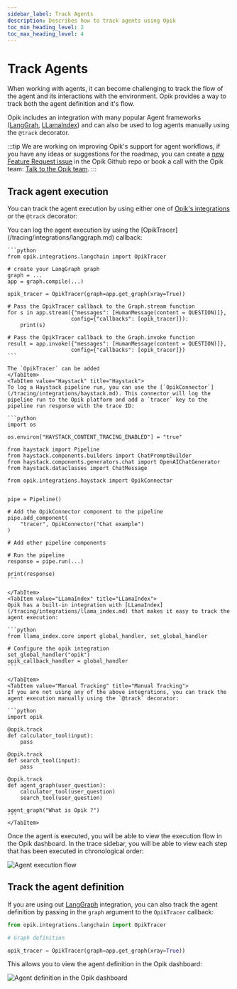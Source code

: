 ```yaml
---
sidebar_label: Track Agents
description: Describes how to track agents using Opik
toc_min_heading_level: 2
toc_max_heading_level: 4
---
```



# Track Agents

When working with agents, it can become challenging to track the flow of the agent and its interactions with the environment.
Opik provides a way to track both the agent definition and it's flow.

Opik includes an integration with many popular Agent frameworks ([LangGrah](/tracing/integrations/langgraph.md), [LLamaIndex](/tracing/integrations/llama_index.md))
and can also be used to log agents manually using the `@track` decorator.

:::tip
We are working on improving Opik's support for agent workflows, if you have any ideas or suggestions for the roadmap, you can create a [new Feature Request issue](https://github.com/comet-ml/opik/issues/new/choose)
in the Opik Github repo or book a call with the Opik team: [Talk to the Opik team](https://calendly.com/jacques-comet/opik-agent-support).
:::

## Track agent execution

You can track the agent execution by using either one of [Opik's integrations](/tracing/integrations/overview.md) or the `@track` decorator:

<Tabs>
    <TabItem value="LangGraph" title="LangGraph">
    You can log the agent execution by using the [OpikTracer](/tracing/integrations/langgraph.md) callback:

    ```python
    from opik.integrations.langchain import OpikTracer

    # create your LangGraph graph
    graph = ...
    app = graph.compile(...)

    opik_tracer = OpikTracer(graph=app.get_graph(xray=True))

    # Pass the OpikTracer callback to the Graph.stream function
    for s in app.stream({"messages": [HumanMessage(content = QUESTION)]},
                        config={"callbacks": [opik_tracer]}):
        print(s)

    # Pass the OpikTracer callback to the Graph.invoke function
    result = app.invoke({"messages": [HumanMessage(content = QUESTION)]},
                        config={"callbacks": [opik_tracer]})
    ```

    The `OpikTracer` can be added
    </TabItem>
    <TabItem value="Haystack" title="Haystack">
    To log a Haystack pipeline run, you can use the [`OpikConnector`](/tracing/integrations/haystack.md). This connector will log the pipeline run to the Opik platform and add a `tracer` key to the pipeline run response with the trace ID:

    ```python
    import os

    os.environ["HAYSTACK_CONTENT_TRACING_ENABLED"] = "true"

    from haystack import Pipeline
    from haystack.components.builders import ChatPromptBuilder
    from haystack.components.generators.chat import OpenAIChatGenerator
    from haystack.dataclasses import ChatMessage

    from opik.integrations.haystack import OpikConnector


    pipe = Pipeline()

    # Add the OpikConnector component to the pipeline
    pipe.add_component(
        "tracer", OpikConnector("Chat example")
    )

    # Add other pipeline components

    # Run the pipeline
    response = pipe.run(...)

    print(response)
    ```

    </TabItem>
    <TabItem value="LLamaIndex" title="LLamaIndex">
    Opik has a built-in integration with [LLamaIndex](/tracing/integrations/llama_index.md) that makes it easy to track the agent execution:

    ```python
    from llama_index.core import global_handler, set_global_handler

    # Configure the opik integration
    set_global_handler("opik")
    opik_callback_handler = global_handler
    ```

    </TabItem>
    <TabItem value="Manual Tracking" title="Manual Tracking">
    If you are not using any of the above integrations, you can track the agent execution manually using the `@track` decorator:

    ```python
    import opik

    @opik.track
    def calculator_tool(input):
        pass

    @opik.track
    def search_tool(input):
        pass

    @opik.track
    def agent_graph(user_question):
        calculator_tool(user_question)
        search_tool(user_question)

    agent_graph("What is Opik ?")
    ```
    </TabItem>

</Tabs>

Once the agent is executed, you will be able to view the execution flow in the Opik dashboard. In the trace sidebar, you will be able to view
each step that has been executed in chronological order:

![Agent execution flow](/img/tracing/agent_execution_flow.png)

## Track the agent definition

If you are using out [LangGraph](/tracing/integrations/langgraph.md) integration, you can also track the agent definition by passing in the `graph` argument to the `OpikTracer` callback:

```python
from opik.integrations.langchain import OpikTracer

# Graph definition

opik_tracer = OpikTracer(graph=app.get_graph(xray=True))
```

This allows you to view the agent definition in the Opik dashboard:

![Agent definition in the Opik dashboard](/img/tracing/agent_definition.png)
